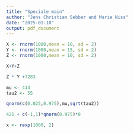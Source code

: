 ```yaml
---
title: "Speciale main"
author: "Jens Christian Sebber and Marie Niss"
date: "2025-01-10"
output: pdf_document
---
```


```r
X <- rnorm(1000,mean = 10, sd = 2)
Y <- rnorm(1000,mean = 15, sd = 2)
Z <- rnorm(1000,mean = 10, sd = 2)

X+Y+Z

Z * Y +7283
```

```r
mu <- 414
tau2 <- 55

qnorm(c(0.025,0.975),mu,sqrt(tau2))
```
```r
421 + c(-1,1)*qnorm(0.975)*8
```

```r
x <- rexp(1000, 2)
```

